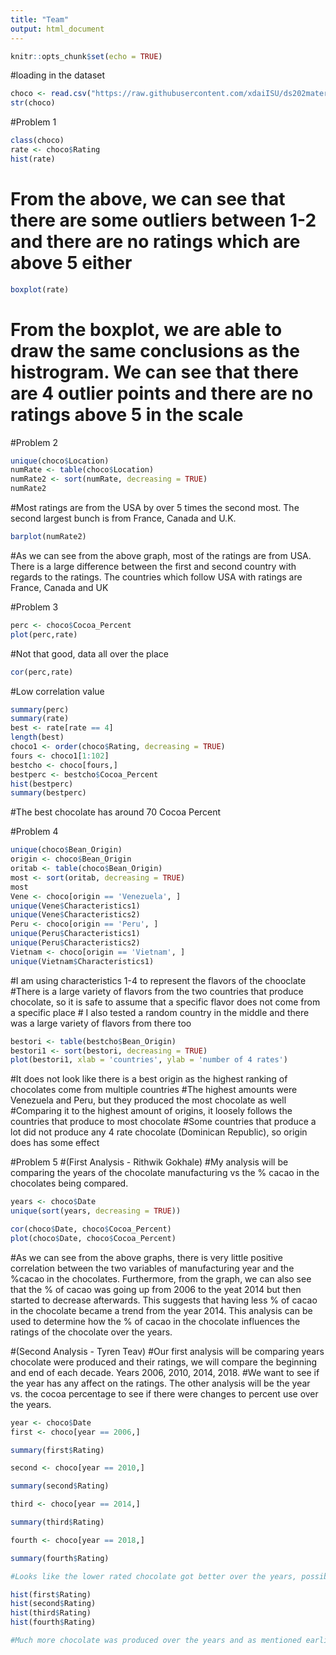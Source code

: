 ```yaml
---
title: "Team"
output: html_document
---
```


```r
knitr::opts_chunk$set(echo = TRUE)
```

#loading in the dataset

```r
choco <- read.csv("https://raw.githubusercontent.com/xdaiISU/ds202materials/master/hwlabs/data/choco.csv") 
str(choco)
```

#Problem 1

```r
class(choco)
rate <- choco$Rating
hist(rate)
```
# From the above, we can see that there are some outliers between 1-2 and there are no ratings which are above 5 either

```r
boxplot(rate)
```
# From the boxplot, we are able to draw the same conclusions as the histrogram. We can see that there are 4 outlier points and there are no ratings above 5 in the scale

#Problem 2
```r
unique(choco$Location)
numRate <- table(choco$Location)
numRate2 <- sort(numRate, decreasing = TRUE)
numRate2
```
#Most ratings are from the USA by over 5 times the second most. The second largest bunch is from France, Canada and U.K.
```r
barplot(numRate2)
```
#As we can see from the above graph, most of the ratings are from USA. There is a large difference between the first and second country with regards to the ratings. The countries which follow USA with ratings are France, Canada and UK


#Problem 3
```r
perc <- choco$Cocoa_Percent
plot(perc,rate)
```
#Not that good, data all over the place
```r
cor(perc,rate)
```
#Low correlation value
```r
summary(perc)
summary(rate)
best <- rate[rate == 4]
length(best)
choco1 <- order(choco$Rating, decreasing = TRUE)
fours <- choco1[1:102]
bestcho <- choco[fours,]
bestperc <- bestcho$Cocoa_Percent
hist(bestperc)
summary(bestperc)
```
#The best chocolate has around 70 Cocoa Percent

#Problem 4
```r
unique(choco$Bean_Origin)
origin <- choco$Bean_Origin
oritab <- table(choco$Bean_Origin)
most <- sort(oritab, decreasing = TRUE)
most
Vene <- choco[origin == 'Venezuela', ]
unique(Vene$Characteristics1)
unique(Vene$Characteristics2)
Peru <- choco[origin == 'Peru', ]
unique(Peru$Characteristics1)
unique(Peru$Characteristics2)
Vietnam <- choco[origin == 'Vietnam', ]
unique(Vietnam$Characteristics1)
```
  
#I am using characteristics 1-4 to represent the flavors of the chooclate
#There is a large variety of flavors from the two countries that produce chocolate, so it is safe to assume that a specific flavor does not come from a specific place
# I also tested a random country in the middle and there was a large variety of flavors from there too

```r
bestori <- table(bestcho$Bean_Origin)
bestori1 <- sort(bestori, decreasing = TRUE)
plot(bestori1, xlab = 'countries', ylab = 'number of 4 rates')
```

#It does not look like there is a best origin as the highest ranking of chocolates come from multiple countries
#The highest amounts were Venezuela and Peru, but they produced the most chocolate as well
#Comparing it to the highest amount of origins, it loosely follows the countries that produce to most chocolate
#Some countries that produce a lot did not produce any 4 rate chocolate (Dominican Republic), so origin does has some effect

#Problem 5
#(First Analysis - Rithwik Gokhale)
#My analysis will be comparing the years of the chocolate manufacturing vs the % cacao in the chocolates being compared.

```r
years <- choco$Date
unique(sort(years, decreasing = TRUE))
```

```r
cor(choco$Date, choco$Cocoa_Percent)
plot(choco$Date, choco$Cocoa_Percent)
```
#As we can see from the above graphs, there is very little positive correlation between the two variables of manufacturing year and the %cacao in the chocolates. Furthermore, from the graph, we can also see that the % of cacao was going up from 2006 to the yeat 2014 but then started to decrease afterwards. This suggests that having less % of cacao in the chocolate became a trend from the year 2014. This analysis can be used to determine how the % of cacao in the chocolate influences the ratings of the chocolate over the years. 

#(Second Analysis - Tyren Teav)
#Our first analysis will be comparing years chocolate were produced and their ratings, we will compare the beginning and end of each decade. Years 2006, 2010, 2014, 2018. 
#We want to see if the year has any affect on the ratings. The other analysis will be the year vs. the cocoa percentage to see if there were changes to percent use over the years.

```r
year <- choco$Date
first <- choco[year == 2006,] 

summary(first$Rating)

second <- choco[year == 2010,] 

summary(second$Rating)

third <- choco[year == 2014,] 

summary(third$Rating)

fourth <- choco[year == 2018,] 

summary(fourth$Rating)

#Looks like the lower rated chocolate got better over the years, possibly higher standards, newer equipment to improve chocolate, newer techniques to create chocolate.

hist(first$Rating)
hist(second$Rating)
hist(third$Rating)
hist(fourth$Rating)

#Much more chocolate was produced over the years and as mentioned earlier the lower ratings increased, having no ratings of less than 2 for years 2014 and 2018
```
